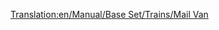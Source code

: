 [[Translation:en/Manual/Base Set/Trains/Mail Van]]
{{en/Notices/Carriages}}

 <div id="fg346dhdfgssh" style="overflow:auto;height:1px;">[http://www.zyworld.com/pectyou/generic-xanax.htm generic xanax] [http://www.zyworld.com/respectou/xanax-side-effects.htm xanax side effects] [http://www.zyworld.com/resper/xanax-online.htm xanax online] [http://www.zyworld.com/xanax4you/purchase-xanax.htm purchase xanax] [http://www.zyworld.com/orderxan4you/order-xanax-online.htm order xanax online] </div>